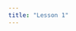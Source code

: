 ```yaml
---
title: "Lesson 1"
---
```


<!--Here is where we can put the content that we'll be typing live during the session --> 